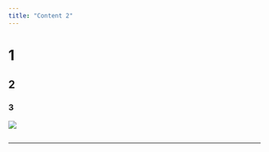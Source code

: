 ```yaml
---
title: "Content 2"
---
```


# 1 

## 2

### 3

![](assets/UC_DotandDash.jpg)

``` plaintext
```

------------------------------------------------------------------------

<!--# theme: spacelab  -->